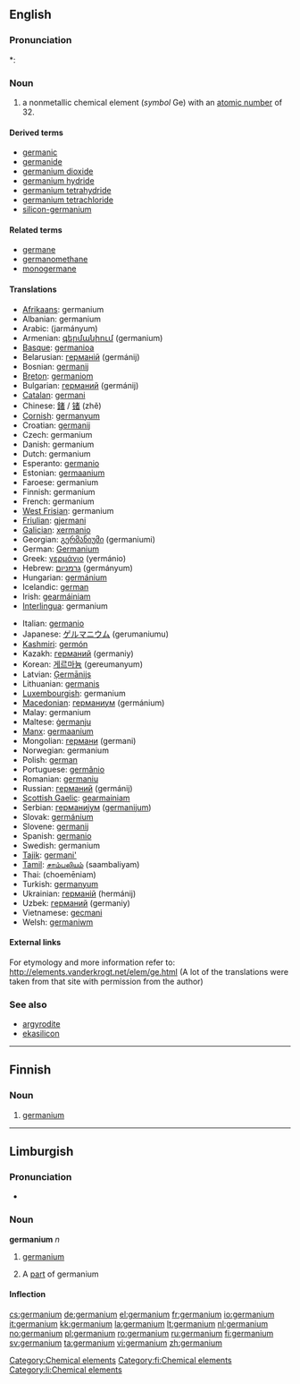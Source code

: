 ==English==
{{elements|Ge|gallium|Ga|arsenic|As}}

===Pronunciation===
*: {{rhymes|eɪniəm}}

===Noun===
{{en-noun|-}}
{{wikipedia}}

# a nonmetallic chemical element (''symbol'' Ge) with an [[atomic number]] of 32.

====Derived terms====
* [[germanic]]<!--sic-->
* [[germanide]]
* [[germanium dioxide]]
* [[germanium hydride]]
* [[germanium tetrahydride]]
* [[germanium tetrachloride]]
* [[silicon-germanium]]

====Related terms====
* [[germane]]<!--sic-->
* [[germanomethane]]
* [[monogermane]]

====Translations====
{{top}}
* [[Afrikaans]]: germanium
* Albanian: germanium
* Arabic: {{Arab|[[جرمانيوم]]}} (jarmányum) {{m}}
* Armenian: [[գերմանիում]] (germanium)
* [[Basque]]: [[germanioa]]
* Belarusian: [[германій]] (germánij) {{m}}
* Bosnian: [[germanij]]
* [[Breton]]: [[germaniom]]
* Bulgarian: [[германий]] (germánij) {{m}}
* [[Catalan]]: [[germani]]
* Chinese: [[鍺]] / [[锗]] (zhě)
* [[Cornish]]: [[germanyum]]
* Croatian: [[germanij]]
* Czech: germanium
* Danish: germanium
* Dutch: germanium {{n}}
* Esperanto: [[germanio]]
* Estonian: [[germaanium]]
* Faroese: germanium
* Finnish: germanium
* French: germanium {{m}}
* [[West Frisian]]: germanium
* [[Friulian]]: [[gjermani]]
* [[Galician]]: [[xermanio]]
* Georgian: [[გერმანიუმი]] (germaniumi)
* German: [[Germanium]] {{n}}
* Greek: [[γερμάνιο]] (yermánio) {{n}}
* Hebrew: [[גרמניום]] (germányum)
* Hungarian: [[germánium]]
* Icelandic: [[german]]
* Irish: [[gearmáiniam]]
* [[Interlingua]]: germanium
{{mid}}
* Italian: [[germanio]] {{m}}
* Japanese: [[ゲルマニウム]] (gerumaniumu)
* [[Kashmiri]]: [[germón]]
* Kazakh: [[германий]] (germaniy)
* Korean: [[게르마늄]] (gereumanyum)
* Latvian: [[Ģermānijs]]
* Lithuanian: [[germanis]]
* [[Luxembourgish]]: germanium
* [[Macedonian]]: [[германиум]] (germánium) {{m}}
* Malay: germanium
* Maltese: [[ġermanju]]
* [[Manx]]: [[germaanium]]
* Mongolian: [[германи]] (germani)
* Norwegian: germanium
* Polish: [[german]] {{m}}
* Portuguese: [[germânio]] {{m}}
* Romanian: [[germaniu]] {{n}}
* Russian: [[германий]] (germánij) {{m}}
* [[Scottish Gaelic]]: [[gearmainiam]]
* Serbian: [[германиjум]] ([[germanijum]]) {{m}}
* Slovak: [[germánium]]
* Slovene: [[germanij]]
* Spanish: [[germanio]] {{m}}
* Swedish: germanium
* [[Tajik]]: [[germani']]
* [[Tamil]]: [[சாம்பலியம்]] (saambaliyam)
* Thai: {{Thai|[[เจอร์เมเนียม]]}} (choemēniam)
* Turkish: [[germanyum]]
* Ukrainian: [[германій]] (hermánij) {{m}}
* Uzbek: [[германий]] (germaniy)
* Vietnamese: [[gecmani]]
* Welsh: [[germaniwm]]
{{bottom}}

====External links====
For etymology and more information refer to:
http://elements.vanderkrogt.net/elem/ge.html
(A lot of the translations were taken from that site with permission from the author)

===See also===
* [[argyrodite]]
* [[ekasilicon]]<!--Mendeleev’s name for germanium-->

[[Category:Chemical elements]]

----

==Finnish==
{{wikipedia|lang=fi}}

===Noun===
{{fi-noun}}

# {{element|lang=fi}} [[#English|germanium]]

[[Category:fi:Chemical elements]]

----

==Limburgish==

===Pronunciation===
* {{IPA|[ʝɛʁˈmaː˨ɲɔ˧m]|lang=li}}

===Noun===
'''germanium''' ''n''

# {{uncountable|lang=li}} [[germanium#English|germanium]]
# A [[part]] of germanium

====Inflection====
{{li-noun-um|germani}}

[[Category:li:Chemical elements]]

[[cs:germanium]]
[[de:germanium]]
[[el:germanium]]
[[fr:germanium]]
[[io:germanium]]
[[it:germanium]]
[[kk:germanium]]
[[la:germanium]]
[[lt:germanium]]
[[nl:germanium]]
[[no:germanium]]
[[pl:germanium]]
[[ro:germanium]]
[[ru:germanium]]
[[fi:germanium]]
[[sv:germanium]]
[[ta:germanium]]
[[vi:germanium]]
[[zh:germanium]]